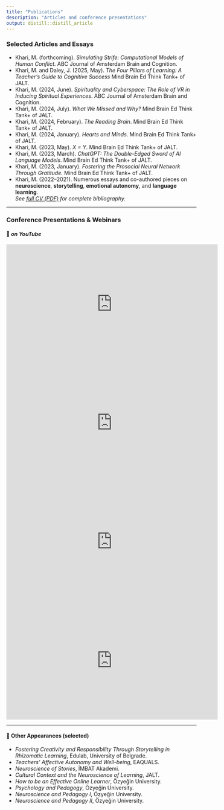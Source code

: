 ```yaml
---
title: "Publications"
description: "Articles and conference presentations"
output: distill::distill_article
---
```


### Selected Articles and Essays


- Khari, M. (forthcoming). *Simulating Strife: Computational Models of Human Conflict*. ABC Journal of Amsterdam Brain and Cognition.
- Khari, M. and Daley, J. (2025, May). *The Four Pillars of Learning: A Teacher’s Guide to Cognitive Success* Mind Brain Ed Think Tank+ of JALT.
- Khari, M. (2024, June). *Spirituality and Cyberspace: The Role of VR in Inducing Spiritual Experiences*. ABC Journal of Amsterdam Brain and Cognition.
- Khari, M. (2024, July). *What We Missed and Why?* Mind Brain Ed Think Tank+ of JALT.
- Khari, M. (2024, February). *The Reading Brain*. Mind Brain Ed Think Tank+ of JALT.
- Khari, M. (2024, January). *Hearts and Minds*. Mind Brain Ed Think Tank+ of JALT.
- Khari, M. (2023, May). *X = Y*. Mind Brain Ed Think Tank+ of JALT.
- Khari, M. (2023, March). *ChatGPT: The Double-Edged Sword of AI Language Models*. Mind Brain Ed Think Tank+ of JALT.
- Khari, M. (2023, January). *Fostering the Prosocial Neural Network Through Gratitude*. Mind Brain Ed Think Tank+ of JALT.
- Khari, M. (2022–2021). Numerous essays and co-authored pieces on **neuroscience**, **storytelling**, **emotional autonomy**, and **language learning**.  
  *See <a href="cv.pdf" target="_blank">full CV (PDF)</a> for complete bibliography.*

---

### Conference Presentations & Webinars

#### 🎥 *on YouTube*

<iframe width="560" height="315" src="https://www.youtube.com/embed/78VlsATYm-0" frameborder="0" allowfullscreen></iframe>

<iframe width="560" height="315" src="https://www.youtube.com/embed/_FT-gagz_y4" frameborder="0" allowfullscreen></iframe>

<iframe width="560" height="315" src="https://www.youtube.com/embed/fJL85tWtlRs?start=1448" frameborder="0" allowfullscreen></iframe>

<iframe width="560" height="315" src="https://www.youtube.com/watch?v=9wiU38c6wYE&list=WL&index=75" frameborder="0" allowfullscreen></iframe>

---

#### 📣 Other Appearances (selected)

- *Fostering Creativity and Responsibility Through Storytelling in Rhizomatic Learning*, Edulab, University of Belgrade.
- *Teachers’ Affective Autonomy and Well-being*, EAQUALS.
- *Neuroscience of Stories*, İMBAT Akademi.
- *Cultural Context and the Neuroscience of Learning*, JALT.
- *How to be an Effective Online Learner*,  Özyeğin University.
- *Psychology and Pedagogy*, Özyeğin University.
- *Neuroscience and Pedagogy I*, Özyeğin University.
- *Neuroscience and Pedagogy II*, Özyeğin University.

